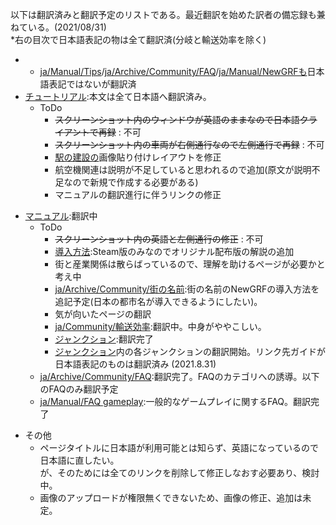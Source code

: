 {{ja/Manual/目次}}
以下は翻訳済みと翻訳予定のリストである。最近翻訳を始めた訳者の備忘録も兼ねている。(2021/08/31)
<br>
*右の目次で日本語表記の物は全て翻訳済(分岐と輸送効率を除く)
**[[ja/Manual/Tips]]/[[ja/Archive/Community/FAQ]]/[[ja/Manual/NewGRF]]も日本語表記ではないが翻訳済
*[[ja/Manual/Tutorial/Main Page|チュートリアル]]:本文は全て日本語へ翻訳済み。
**ToDo
***<strike>スクリーンショット内のウィンドウが英語のままなので日本語クライアントで再録</strike> : 不可
***<strike>スクリーンショット内の車両が右側通行なので左側通行で再録</strike> : 不可
***[[ja/Manual/Building railway stations|駅の建設]]の画像貼り付けレイアウトを修正
***航空機関連は説明が不足していると思われるので追加(原文が説明不足なので新規で作成する必要がある)
***マニュアルの翻訳進行に伴うリンクの修正

*[[ja/Manual/Main Page|マニュアル]]:翻訳中
**ToDo
***<strike>スクリーンショット内の英語と左側通行の修正</strike> : 不可
***[[ja/Manual/Installation|導入方法]]:Steam版のみなのでオリジナル配布版の解説の追加
***街と産業関係は散らばっているので、理解を助けるページが必要かと考え中
***[[ja/Archive/Community/街の名前]]:街の名前のNewGRFの導入方法を追記予定(日本の都市名が導入できるようにしたい)。
***気が向いたページの翻訳
***[[ja/Community/輸送効率]]:翻訳中。中身がややこしい。
***[[ja/Community/Junctionary/Main Page|ジャンクション]]:翻訳完了
***[[ja/Community/Junctionary/Main Page|ジャンクション]]内の各ジャンクションの翻訳開始。リンク先ガイドが日本語表記のものは翻訳済み (2021.8.31)
**[[ja/Archive/Community/FAQ]]:翻訳完了。FAQのカテゴリへの誘導。以下のFAQのみ翻訳予定
**[[ja/Manual/FAQ gameplay]]:一般的なゲームプレイに関するFAQ。翻訳完了

*その他
**ページタイトルに日本語が利用可能とは知らず、英語になっているので日本語に直したい。<br>が、そのためには全てのリンクを削除して修正しなおす必要あり、検討中。
**画像のアップロードが権限無くできないため、画像の修正、追加は未定。


